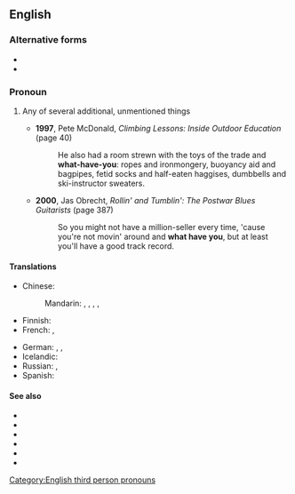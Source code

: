 {{also|whathaveyou|what-have-you}}
==English==

===Alternative forms===
* {{l|en|what-have-you}}
* {{l|en|whathaveyou}}

===Pronoun===
{{head|en|pronoun}}

# {{lb|en|colloquial}} Any of several additional, unmentioned things
#* '''1997''', Pete McDonald, ''Climbing Lessons: Inside Outdoor Education'' (page 40)
#*: He also had a room strewn with the toys of the trade and '''what-have-you''': ropes and ironmongery, buoyancy aid and bagpipes, fetid socks and half-eaten haggises, dumbbells and ski-instructor sweaters.
#* '''2000''', Jas Obrecht, ''Rollin' and Tumblin': The Postwar Blues Guitarists'' (page 387)
#*: So you might not have a million-seller every time, 'cause you're not movin' around and '''what have you''', but at least you'll have a good track record.

====Translations====
{{trans-top|any of several additional things}}
* Chinese:
*: Mandarin: {{t+|cmn|之類|alt=之類的|sc=Hani}}, {{t+|cmn|之类|alt=之类的|tr=zhīlèi de|sc=Hani}}, {{t+|cmn|什麼的|sc=Hani}}, {{t+|cmn|什么的|tr=shénmede|sc=Hani}}, {{t+|cmn|等等|tr=děngděng|sc=Hani}}
* Finnish: {{t+|fi|jokin}}
* French: {{t+|fr|quoi que ce soit}}, {{t|fr|que sais-je encore}}
{{trans-mid}}
* German: {{t|de|was immer}}, {{t|de|was auch immer}}, {{t+|de|und so weiter}}
* Icelandic: {{t|is|og þvíumlíkt}}
* Russian: {{t|ru|и про́чее}}, {{t|ru|и вся́кая вся́чина}}
* Spanish: {{t|es|y tal}}
{{trans-bottom}}

====See also====
* {{l|en|whatnot}}
* {{l|en|and so on}}
* {{l|en|et cetera}}
* {{l|en|such-and-such}}
* {{l|en|suchlike}}
* {{l|en|you name it}}

[[Category:English third person pronouns]]